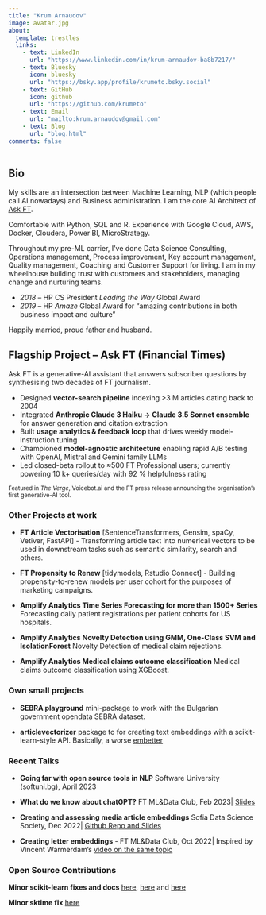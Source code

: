 ```yaml
---
title: "Krum Arnaudov"
image: avatar.jpg
about:
  template: trestles
  links:
    - text: LinkedIn
      url: "https://www.linkedin.com/in/krum-arnaudov-ba8b7217/"
    - text: Bluesky
      icon: bluesky
      url: "https://bsky.app/profile/krumeto.bsky.social"
    - text: GitHub
      icon: github
      url: "https://github.com/krumeto"
    - text: Email
      url: "mailto:krum.arnaudov@gmail.com"
    - text: Blog
      url: "blog.html"
comments: false
---
```

::: {.column-page}

## Bio

My skills are an intersection between Machine Learning, NLP (which people call AI nowadays) and Business administration. I am the core AI Architect of [Ask FT](https://ask.ft.com).

Comfortable with Python, SQL and R. Experience with Google Cloud, AWS, Docker, Cloudera, Power BI, MicroStrategy. 

Throughout my pre-ML carrier, I've done Data Science Consulting, Operations management, Process improvement, Key account management, Quality management, Coaching and Customer Support for living. I am in my wheelhouse building trust with customers and stakeholders, managing change and nurturing teams.

- *2018* – HP CS President *Leading the Way* Global Award  
- *2019* – HP *Amaze* Global Award for “amazing contributions in both business impact and culture”

Happily married, proud father and husband.

<p></p>

## Flagship Project – Ask FT (Financial Times)

Ask FT is a generative-AI assistant that answers subscriber questions by synthesising two decades of FT journalism.

- Designed **vector-search pipeline** indexing >3 M articles dating back to 2004  
- Integrated **Anthropic Claude 3 Haiku → Claude 3.5 Sonnet ensemble** for answer generation and citation extraction  
- Built **usage analytics & feedback loop** that drives weekly model-instruction tuning  
- Championed **model-agnostic architecture** enabling rapid A/B testing with OpenAI, Mistral and Gemini family LLMs  
- Led closed-beta rollout to ≈500 FT Professional users; currently powering 10 k+ queries/day with 92 % helpfulness rating  

<small>Featured in *The Verge*, Voicebot.ai and the FT press release announcing the organisation’s first generative-AI tool.</small>

### Other Projects at work

- **FT Article Vectorisation** [SentenceTransformers, Gensim, spaCy, Vetiver, FastAPI] - Transforming article text into numerical vectors to be used in downstream tasks such as semantic similarity, search and others.

- **FT Propensity to Renew** [tidymodels, Rstudio Connect] - Building propensity-to-renew models per user cohort for the purposes of marketing campaigns.

- **Amplify Analytics Time Series Forecasting for more than 1500+ Series** Forecasting daily patient registrations per patient cohorts for US hospitals.

- **Amplify Analytics Novelty Detection using GMM, One-Class SVM and IsolationForest** Novelty Detection of medical claim rejections. 

- **Amplify Analytics Medical claims outcome classification** Medical claims outcome classification using XGBoost.

### Own small projects

- **SEBRA playground** mini-package to work with the Bulgarian government opendata SEBRA dataset.

- **articlevectorizer** package to for creating text embeddings with a scikit-learn-style API. Basically, a worse [embetter](https://github.com/koaning/embetter)

### Recent Talks

- **Going far with open source tools in NLP** Software University (softuni.bg), April 2023

- **What do we know about chatGPT?** FT ML&Data Club, Feb 2023| [Slides](https://docs.google.com/presentation/d/1CTbLVi6_nOc1LZvVc8ymQ6yzS36tOCj37CXrmYNaRdo/edit?usp=sharing)

- **Creating and assessing media article embeddings** Sofia Data Science Society, Dec 2022| [Github Repo and Slides](https://github.com/krumeto/article-vectorisation-eda)

- **Creating letter embeddings** - FT ML&Data Club, Oct 2022| Inspired by Vincent Warmerdam's [video on the same topic](https://www.youtube.com/watch?v=mWvnlVw_LiY&list=PL75e0qA87dlG-za8eLI6t0_Pbxafk-cxb&index=6&ab_channel=Rasa)


### Open Source Contributions

**Minor scikit-learn fixes and docs** [here](https://github.com/scikit-learn/scikit-learn/pull/21498), [here](https://github.com/scikit-learn/scikit-learn/pull/21434) and [here](https://github.com/scikit-learn/scikit-learn/pull/17487)

**Minor sktime fix** [here](https://github.com/sktime/sktime/pull/422)

:::

<!-- LinkedIn verification -->
<link rel="me" href="https://www.linkedin.com/in/krum-arnaudov-ba8b7217/">